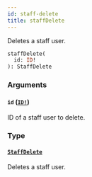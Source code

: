```yaml
---
id: staff-delete
title: staffDelete
---
```


Deletes a staff user.

```graphql
staffDelete(
  id: ID!
): StaffDelete

```

### Arguments

#### `id` ([`ID!`](/api-reference/scalars/id.mdx))

ID of a staff user to delete.

### Type

#### [`StaffDelete`](/api-reference/objects/staff-delete.mdx)

Deletes a staff user.
